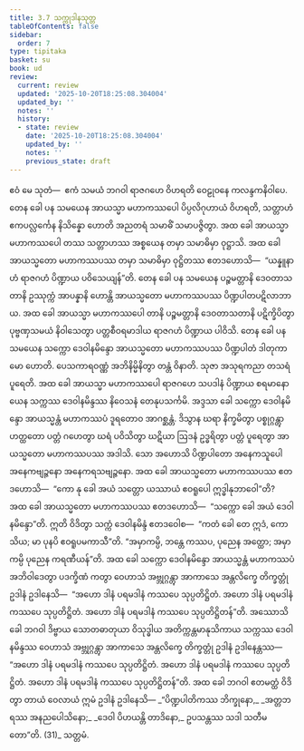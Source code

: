 ```yaml
---
title: 3.7 သက္ကုဒါနသုတ္တ
tableOfContents: false
sidebar:
  order: 7
type: tipitaka
basket: su
book: ud
review:
  current: review
  updated: '2025-10-20T18:25:08.304004'
  updated_by: ''
  notes: ''
  history:
  - state: review
    date: '2025-10-20T18:25:08.304004'
    updated_by: ''
    notes: ''
    previous_state: draft
---
```



<DynamicBreadcrumb />


<ReviewStatus review={frontmatter.review} showDetails={true} />

<HypothesisAnnotation frontmatter={frontmatter} />

<Division number="27" book="ud" e="ch" v="18" p="110">

<Paragraph number="210" book="ud">
ဧဝံ မေ သုတံ—  ဧကံ သမယံ ဘဂဝါ ရာဇဂဟေ ဝိဟရတိ ဝေဠုဝနေ ကလန္ဒကနိဝါပေ. တေန ခေါ ပန သမယေန အာယသ္မာ မဟာကဿပေါ ပိပ္ပလိဂုဟာယံ ဝိဟရတိ, သတ္တာဟံ ဧကပလ္လင်္ကေန နိသိန္နော ဟောတိ အညတရံ သမာဓိံ သမာပဇ္ဇိတွာ. အထ ခေါ အာယသ္မာ မဟာကဿပေါ တဿ သတ္တာဟဿ အစ္စယေန တမှာ သမာဓိမှာ ဝုဋ္ဌာသိ. အထ ခေါ အာယသ္မတော မဟာကဿပဿ တမှာ သမာဓိမှာ ဝုဋ္ဌိတဿ ဧတဒဟောသိ—  “ယန္နူနာဟံ ရာဇဂဟံ ပိဏ္ဍာယ ပဝိသေယျန်”တိ.
</Paragraph>

<Paragraph number="211" book="ud">
တေန ခေါ ပန သမယေန ပဉ္စမတ္တာနိ ဒေဝတာသတာနိ ဥဿုက္ကံ အာပန္နာနိ ဟောန္တိ အာယသ္မတော မဟာကဿပဿ ပိဏ္ဍပါတပဋိလာဘာယ. အထ ခေါ အာယသ္မာ မဟာကဿပေါ တာနိ ပဉ္စမတ္တာနိ ဒေဝတာသတာနိ ပဋိက္ခိပိတွာ ပုဗ္ဗဏှသမယံ နိဝါသေတွာ ပတ္တစီဝရမာဒါယ ရာဇဂဟံ ပိဏ္ဍာယ ပါဝိသိ.
</Paragraph>

<Paragraph number="212" book="ud">
တေန ခေါ ပန သမယေန သက္ကော ဒေဝါနမိန္ဒော အာယသ္မတော မဟာကဿပဿ ပိဏ္ဍပါတံ ဒါတုကာမော ဟောတိ. ပေသကာရဝဏ္ဏံ အဘိနိမ္မိနိတွာ တန္တံ ဝိနာတိ. သုဇာ အသုရကညာ တသရံ ပူရေတိ. အထ ခေါ အာယသ္မာ မဟာကဿပေါ ရာဇဂဟေ သပဒါနံ ပိဏ္ဍာယ စရမာနော ယေန သက္ကဿ ဒေဝါနမိန္ဒဿ နိဝေသနံ တေနုပသင်္ကမိ. အဒ္ဒသာ ခေါ သက္ကော ဒေဝါနမိန္ဒော အာယသ္မန္တံ မဟာကဿပံ ဒူရတောဝ အာဂစ္ဆန္တံ. ဒိသွာန ဃရာ နိက္ခမိတွာ ပစ္စုဂ္ဂန္တွာ ဟတ္ထတော ပတ္တံ ဂဟေတွာ ဃရံ ပဝိသိတွာ ဃဋိယာ ဩဒနံ ဥဒ္ဓရိတွာ ပတ္တံ ပူရေတွာ အာယသ္မတော မဟာကဿပဿ အဒါသိ. သော အဟောသိ ပိဏ္ဍပါတော အနေကသူပေါ အနေကဗျဉ္ဇနော အနေကရသဗျဉ္ဇနော. အထ ခေါ အာယသ္မတော မဟာကဿပဿ ဧတဒဟောသိ—  “ကော နု ခေါ အယံ သတ္တော ယဿာယံ ဧဝရူပေါ ဣဒ္ဓါနုဘာဝေါ”တိ? အထ ခေါ အာယသ္မတော မဟာကဿပဿ ဧတဒဟောသိ—  “သက္ကော ခေါ အယံ ဒေဝါနမိန္ဒော”တိ. ဣတိ ဝိဒိတွာ သက္ကံ ဒေဝါနမိန္ဒံ ဧတဒဝေါစ—  “ကတံ ခေါ တေ ဣဒံ, ကောသိယ; မာ ပုနပိ ဧဝရူပမကာသီ”တိ. “အမှာကမ္ပိ, ဘန္တေ ကဿပ, ပုညေန အတ္ထော; အမှာကမ္ပိ ပုညေန ကရဏီယန်”တိ.
</Paragraph>

<Paragraph number="213" book="ud">
အထ ခေါ သက္ကော ဒေဝါနမိန္ဒော အာယသ္မန္တံ မဟာကဿပံ အဘိဝါဒေတွာ ပဒက္ခိဏံ ကတွာ ဝေဟာသံ အဗ္ဘုဂ္ဂန္တွာ အာကာသေ အန္တလိက္ခေ တိက္ခတ္တုံ ဥဒါနံ ဥဒါနေသိ—  “အဟော ဒါနံ ပရမဒါနံ ကဿပေ သုပ္ပတိဋ္ဌိတံ. အဟော ဒါနံ ပရမဒါနံ ကဿပေ သုပ္ပတိဋ္ဌိတံ. အဟော ဒါနံ ပရမဒါနံ ကဿပေ သုပ္ပတိဋ္ဌိတန်”တိ. အဿောသိ ခေါ ဘဂဝါ ဒိဗ္ဗာယ သောတဓာတုယာ ဝိသုဒ္ဓါယ အတိက္ကန္တမာနုသိကာယ သက္ကဿ ဒေဝါနမိန္ဒဿ ဝေဟာသံ အဗ္ဘုဂ္ဂန္တွာ အာကာသေ အန္တလိက္ခေ တိက္ခတ္တုံ ဥဒါနံ ဥဒါနေန္တဿ—  “အဟော ဒါနံ ပရမဒါနံ ကဿပေ သုပ္ပတိဋ္ဌိတံ. အဟော ဒါနံ ပရမဒါနံ ကဿပေ သုပ္ပတိဋ္ဌိတံ. အဟော ဒါနံ ပရမဒါနံ ကဿပေ သုပ္ပတိဋ္ဌိတန်”တိ.
</Paragraph>

<Paragraph number="214" book="ud">
အထ ခေါ ဘဂဝါ ဧတမတ္ထံ ဝိဒိတွာ တာယံ ဝေလာယံ ဣမံ ဥဒါနံ ဥဒါနေသိ—
</Paragraph>

<Paragraph number="215" type="verses" book="ud">
_“ပိဏ္ဍပါတိကဿ ဘိက္ခုနော,_  
_အတ္တဘရဿ အနညပေါသိနော;_  
_ဒေဝါ ပိဟယန္တိ တာဒိနော,_  
ဥပသန္တဿ သဒါ သတီမတော”တိ. (31)_  


</Paragraph>
</Division>

<Paragraph number="216" type="center" book="ud">
သတ္တမံ.
</Paragraph>